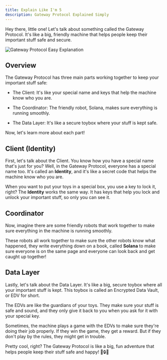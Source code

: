 ```yaml
---
title: Explain Like I'm 5
description: Gateway Protocol Explained Simply
---
```


Hey there, little one! Let's talk about something called the Gateway Protocol. It's like a big, friendly machine that helps people keep their important stuff safe and secure.

![Gateway Protocol Easy Explanation](/assets/protocol-architecture/easy-explainer.png)

## Overview

The Gateway Protocol has three main parts working together to keep your important stuff safe:

- The Client: It's like your special name and keys that help the machine know who you are.

- The Coordinator: The friendly robot, Solana, makes sure everything is running smoothly.

- The Data Layer: It's like a secure toybox where your stuff is kept safe.

Now, let's learn more about each part!

## Client (Identity)

First, let's talk about the Client. You know how you have a special name that's just for you? Well, in the Gateway Protocol, everyone has a special name too. It's called an **Identity**, and it's like a secret code that helps the machine know who you are.

When you want to put your toys in a special box, you use a key to lock it, right? The **Identity** works the same way. It has keys that help you lock and unlock your important stuff, so only you can see it.

## Coordinator

Now, imagine there are some friendly robots that work together to make sure everything in the machine is running smoothly.

These robots all work together to make sure the other robots know what happened, they write everything down on a book, called **Solana** to make sure everyone is on the same page and everyone can look back and get caught up together!

## Data Layer

Lastly, let's talk about the Data Layer. It's like a big, secure toybox where all your important stuff is kept. This toybox is called an Encrypted Data Vault, or EDV for short.

The EDVs are like the guardians of your toys. They make sure your stuff is safe and sound, and they only give it back to you when you ask for it with your special key.

Sometimes, the machine plays a game with the EDVs to make sure they're doing their job properly. If they win the game, they get a reward. But if they don't play by the rules, they might get in trouble.

Pretty cool, right? The Gateway Protocol is like a big, fun adventure that helps people keep their stuff safe and happy! 🚀🔒🎉

